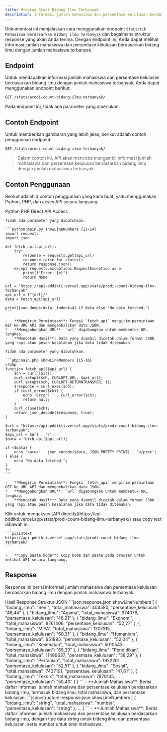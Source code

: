 ```yaml
---
title: Program Studi Bidang Ilmu Terbanyak
description: Informasi jumlah mahasiswa dan persentase kelulusan berdasarkan bidang ilmu dengan jumlah mahasiswa terbanyak.
---
```


Dokumentasi ini menjelaskan cara menggunakan endpoint `Statistik Mahasiswa Berdasarkan Bidang Ilmu Terbanyak` dan bagaimana struktur response yang akan Anda terima. Dengan endpoint ini, Anda dapat melihat informasi jumlah mahasiswa dan persentase kelulusan berdasarkan bidang ilmu dengan jumlah mahasiswa terbanyak.

## Endpoint

Untuk mendapatkan informasi jumlah mahasiswa dan persentase kelulusan berdasarkan bidang ilmu dengan jumlah mahasiswa terbanyak, Anda dapat menggunakan endpoint berikut:

```plaintext
GET /stats/prodi-count-bidang-ilmu-terbanyak/
```

Pada endpoint ini, tidak ada parameter yang diperlukan.

## Contoh Endpoint

Untuk memberikan gambaran yang lebih jelas, berikut adalah contoh penggunaan endpoint:

```plaintext
GET /stats/prodi-count-bidang-ilmu-terbanyak/
```

> Dalam contoh ini, API akan mencoba mengambil informasi jumlah mahasiswa dan persentase kelulusan berdasarkan bidang ilmu dengan jumlah mahasiswa terbanyak.

## Contoh Penggunaan

Berikut adalah 3 contoh penggunaan yang kami buat, yaitu menggunakan Python, PHP, dan akses API secara langsung.

<Tabs defaultValue="python" className="pt-5 pb-1">
  <TabsList>
    <TabsTrigger value="python">Python</TabsTrigger>
    <TabsTrigger value="php">PHP</TabsTrigger>
    <TabsTrigger value="direct">Direct API Access</TabsTrigger>
  </TabsList>
  <TabsContent value="python">

    Tidak ada parameter yang dibutuhkan.

    ```python:main.py showLineNumbers {13-14}
    import requests
    import json

    def fetch_api(api_url):
        try:
            response = requests.get(api_url)
            response.raise_for_status()
            return response.json()
        except requests.exceptions.RequestException as e:
            print(f"Error: {e}")
            return None

    url = "https://api-pddikti.vercel.app/stats/prodi-count-bidang-ilmu-terbanyak"
    api_url = f"{url}/"
    data = fetch_api(api_url)

    print(json.dumps(data, indent=4) if data else "No data fetched.")
    ```

    -   **Mengirim Permintaan**: Fungsi `fetch_api` mengirim permintaan GET ke URL API dan mengembalikan data JSON.
    *   **Menggabungkan URL**: `url` digabungkan untuk membentuk URL lengkap.
    -   **Mencetak Hasil**: Data yang diambil dicetak dalam format JSON yang rapi atau pesan kesalahan jika data tidak ditemukan.
  </TabsContent>
  <TabsContent value="php">

    Tidak ada parameter yang dibutuhkan.

    ```php:main.php showLineNumbers {15-16}
    <?php
    function fetch_api($api_url) {
        $ch = curl_init();
        curl_setopt($ch, CURLOPT_URL, $api_url);
        curl_setopt($ch, CURLOPT_RETURNTRANSFER, 1);
        $response = curl_exec($ch);
        if (curl_errno($ch)) {
            echo 'Error: ' . curl_error($ch);
            return null;
        }
        curl_close($ch);
        return json_decode($response, true);
    }

    $url = "https://api-pddikti.vercel.app/stats/prodi-count-bidang-ilmu-terbanyak";
    $api_url = $url . '/';
    $data = fetch_api($api_url);

    if ($data) {
        echo '<pre>' . json_encode($data, JSON_PRETTY_PRINT) . '</pre>';
    } else {
        echo "No data fetched.";
    }
    ?>
    ```

    -   **Mengirim Permintaan**: Fungsi `fetch_api` mengirim permintaan GET ke URL API dan mengembalikan data JSON.
    *   **Menggabungkan URL**: `url` digabungkan untuk membentuk URL lengkap.
    -   **Mencetak Hasil**: Data yang diambil dicetak dalam format JSON yang rapi atau pesan kesalahan jika data tidak ditemukan.
  </TabsContent>
  <TabsContent value="direct">
    Klik untuk mengakses [API directly](https://api-pddikti.vercel.app/stats/prodi-count-bidang-ilmu-terbanyak/) atau copy text dibawah ini.

    ```plaintext
    https://api-pddikti.vercel.app/stats/prodi-count-bidang-ilmu-terbanyak/
    ```

    -   **Copy paste kode**: Copy kode dan paste pada browser untuk melihat API secara langsung.
  </TabsContent>
</Tabs>

## Response

Response ini berisi informasi jumlah mahasiswa dan persentase kelulusan berdasarkan bidang ilmu dengan jumlah mahasiswa terbanyak.

<Tabs defaultValue="hasil" className="pt-5 pb-1">
  <TabsList>
    <TabsTrigger value="hasil">Hasil Response</TabsTrigger>
    <TabsTrigger value="struktur">Struktur JSON</TabsTrigger>
  </TabsList>
  <TabsContent value="hasil">
    ```json:response.json showLineNumbers
    [
        {
            "bidang_ilmu": "Seni",
            "total_mahasiswa": 404580,
            "persentase_kelulusan": "46,44"
        },
         {
            "bidang_ilmu": "Agama",
            "total_mahasiswa": 974076,
             "persentase_kelulusan": "46,21"
        },
         {
             "bidang_ilmu": "Ekonomi",
            "total_mahasiswa": 8761406,
             "persentase_kelulusan": "52,27"
        },
        {
            "bidang_ilmu": "MIPA",
             "total_mahasiswa": 1307515,
            "persentase_kelulusan": "60,31"
        },
        {
            "bidang_ilmu": "Humaniora",
            "total_mahasiswa": 951895,
            "persentase_kelulusan": "52,04"
        },
        {
           "bidang_ilmu": "Kesehatan",
            "total_mahasiswa": 5010543,
            "persentase_kelulusan": "69,39"
        },
        {
           "bidang_ilmu": "Pendidikan",
            "total_mahasiswa": 11489637,
            "persentase_kelulusan": "58,29"
        },
        {
            "bidang_ilmu": "Pertanian",
             "total_mahasiswa": 1922261,
            "persentase_kelulusan": "52,51"
        },
        {
             "bidang_ilmu": "Sosial",
            "total_mahasiswa": 7437101,
            "persentase_kelulusan": "47,81"
        },
        {
             "bidang_ilmu": "Teknik",
             "total_mahasiswa": 7879145,
            "persentase_kelulusan": "50,40"
        }
    ]
    ```
    -   **Jumlah Mahasiswa**: Berisi daftar informasi jumlah mahasiswa dan persentase kelulusan berdasarkan bidang ilmu, termasuk bidang ilmu, total mahasiswa, dan persentase kelulusan.
  </TabsContent>
  <TabsContent value="struktur">
    ```json:structure-response.json showLineNumbers
    [
        {
            "bidang_ilmu": "string",
            "total_mahasiswa": "number",
            "persentase_kelulusan": "string"
        },
        ...
    ]
    ```
    -   **Jumlah Mahasiswa**: Berisi daftar informasi jumlah mahasiswa dan persentase kelulusan berdasarkan bidang ilmu, dengan tipe data string untuk bidang ilmu dan persentase kelulusan, serta number untuk total mahasiswa.
  </TabsContent>
</Tabs>